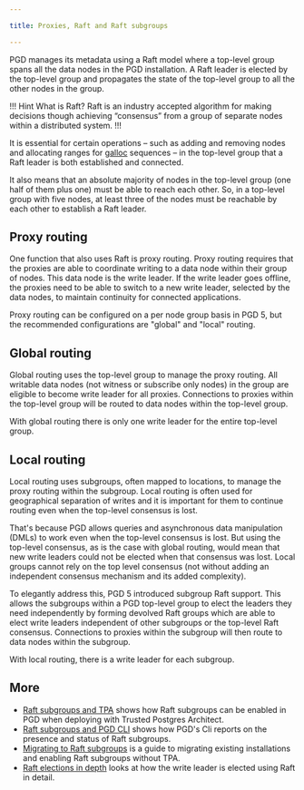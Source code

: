 ```yaml
---

title: Proxies, Raft and Raft subgroups

---
```


PGD manages its metadata using a  Raft model where a top-level group spans all the data nodes in the PGD installation. A Raft leader is elected by the top-level group and propagates the state of the top-level group to all the other nodes in the group. 

!!! Hint What is Raft?
Raft is an industry accepted algorithm for making decisions though achieving “consensus” from a group of separate nodes within a distributed system. 
!!!

It is essential for certain operations – such as adding and removing nodes and allocating ranges for [galloc](../../sequences/#pgd-global-sequences) sequences – in the top-level group that a Raft leader is both established and connected.   

It also means that an absolute majority of nodes in the top-level group (one half of them plus one) must be able to reach each other. So, in a top-level group with five nodes, at least three of the nodes must be reachable by each other to establish a Raft leader.

## Proxy routing

One function that also uses Raft is proxy routing. Proxy routing requires that the proxies are able to coordinate writing to a data node within their group of nodes. This data node is the write leader. If the write leader goes offline, the proxies need to be able to switch to a new write leader, selected by the data nodes, to maintain continuity for connected applications.

Proxy routing can be configured on a per node group basis in PGD 5, but the recommended configurations are "global" and "local" routing.

## Global routing

Global routing uses the top-level group to manage the proxy routing. All writable data nodes (not witness or subscribe only nodes) in the group are eligible to become write leader for all proxies. Connections to proxies within the top-level group will be routed to data nodes within the top-level group. 

With global routing there is only one write leader for the entire top-level group.

## Local routing

Local routing uses subgroups, often mapped to locations, to manage the proxy routing within the subgroup. Local routing is often used for geographical separation of writes and it is important for them to continue routing even when the top-level consensus is lost. 

That's because PGD allows queries and asynchronous data manipulation (DMLs) to work even when the top-level consensus is lost. But using the top-level consensus, as is the case with global routing, would mean that new write leaders could not be elected when that consensus was lost. Local groups cannot rely on the top level consensus (not without adding an independent consensus mechanism and its added complexity).

To elegantly address this, PGD 5 introduced subgroup Raft support. This allows the subgroups within a PGD top-level group to elect the leaders they need independently by forming devolved Raft groups which are able to elect write leaders independent of other subgroups or the top-level Raft consensus. Connections to proxies within the subgroup will then route to data nodes within the subgroup. 

With local routing, there is a write leader for each subgroup.


## More

* [Raft subgroups and TPA](01_raft_subgroups_and_tpa) shows how Raft subgroups can be enabled in PGD when deploying with Trusted Postgres Architect.
* [Raft subgroups and PGD CLI](02_raft_subgroups_and_pgd_cli) shows how PGD's Cli reports on the presence and status of Raft subgroups.
* [Migrating to Raft subgroups](03_migrating_to_raft_subgroups) is a guide to migrating existing installations and enabling Raft subgroups without TPA.
* [Raft elections in depth](04_raft_elections_in_depth) looks at how the write leader is elected using Raft in detail.